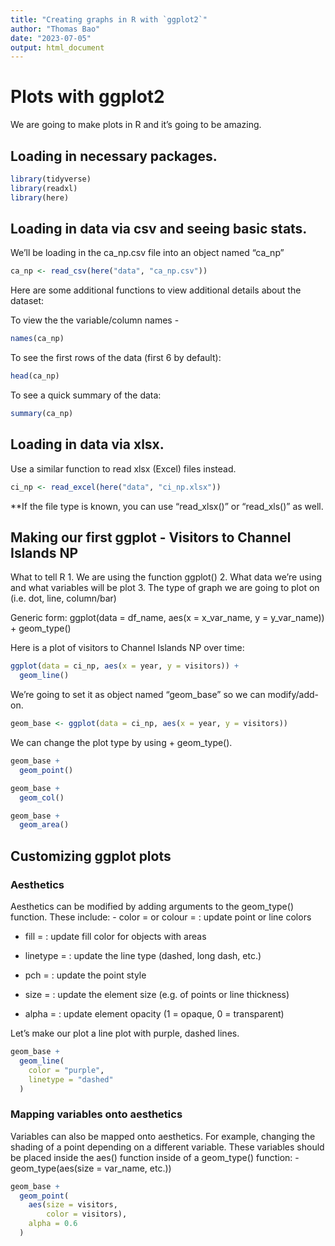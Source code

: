 ```yaml
---
title: "Creating graphs in R with `ggplot2`"
author: "Thomas Bao"
date: "2023-07-05"
output: html_document
---
```


# Plots with ggplot2

We are going to make plots in R and it's going to be amazing.

## Loading in necessary packages.

```r
library(tidyverse)
library(readxl)
library(here)
```

## Loading in data via csv and seeing basic stats.
We'll be loading in the ca_np.csv file into an object named "ca_np"

```r
ca_np <- read_csv(here("data", "ca_np.csv"))
```

Here are some additional functions to view additional details about the dataset:

To view the the variable/column names -
```r
names(ca_np)
```

To see the first rows of the data (first 6 by default):
```r
head(ca_np)
```

To see a quick summary of the data:
```r
summary(ca_np)
```

## Loading in data via xlsx.
Use a similar function to read xlsx (Excel) files instead.

```r
ci_np <- read_excel(here("data", "ci_np.xlsx"))
```

**If the file type is known, you can use "read_xlsx()" or "read_xls()" as well.

## Making our first ggplot - Visitors to Channel Islands NP
What to tell R
1. We are using the function ggplot()
2. What data we're using and what variables will be plot 
3. The type of graph we are going to plot on (i.e. dot, line, column/bar)

Generic form:
ggplot(data = df_name, aes(x = x_var_name, y = y_var_name)) + geom_type()

Here is a plot of visitors to Channel Islands NP over time:
```r
ggplot(data = ci_np, aes(x = year, y = visitors)) +
  geom_line()
```

We're going to set it as object named "geom_base" so we can modify/add-on.
```r
geom_base <- ggplot(data = ci_np, aes(x = year, y = visitors))
```

We can change the plot type by using + geom_type().
```r
geom_base +
  geom_point()
```
```r
geom_base +
  geom_col()
```
```r
geom_base +
  geom_area()
```

## Customizing ggplot plots

### Aesthetics
Aesthetics can be modified by adding arguments to the geom_type() function. These include:
- color = or colour = : update point or line colors

- fill = : update fill color for objects with areas

- linetype = : update the line type (dashed, long dash, etc.)

- pch = : update the point style

- size = : update the element size (e.g. of points or line thickness)

- alpha = : update element opacity (1 = opaque, 0 = transparent)

Let's make our plot a line plot with purple, dashed lines.
```r
geom_base +
  geom_line(
    color = "purple",
    linetype = "dashed"
  )
```
### Mapping variables onto aesthetics
Variables can also be mapped onto aesthetics. For example, changing the shading of a point depending on a different variable.
These variables should be placed inside the aes() function inside of a geom_type() function:
- geom_type(aes(size = var_name, etc.))

```r
geom_base +
  geom_point(
    aes(size = visitors,
        color = visitors),
    alpha = 0.6
  )
```